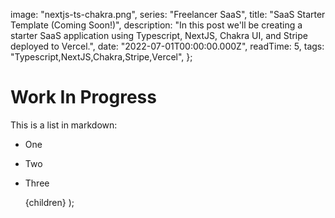
  image: "nextjs-ts-chakra.png",
  series: "Freelancer SaaS",
  title: "SaaS Starter Template (Coming Soon!)",
  description:
    "In this post we'll be creating a starter SaaS application using Typescript, NextJS, Chakra UI, and Stripe deployed to Vercel.",
  date: "2022-07-01T00:00:00.000Z",
  readTime: 5,
  tags: "Typescript,NextJS,Chakra,Stripe,Vercel",
};

# Work In Progress

This is a list in markdown:

- One
- Two
- Three

  <PostLayout meta={meta}>{children}</PostLayout>
);
